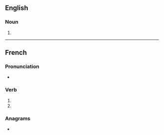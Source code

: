 {{also|abaissés}}

==English==

===Noun===
{{head|en|noun form}}

# {{plural of|en|abaisse}}

----

==French==

===Pronunciation===
* {{audio|fr|LL-Q150 (fra)-Lepticed7-abaisses.wav|Audio}}

===Verb===
{{head|fr|verb form}}

# {{inflection of|fr|abaisser||2|s|pres|indc}}
# {{inflection of|fr|abaisser||2|s|pres|subj}}

===Anagrams===
* {{l|fr|baisasse}}